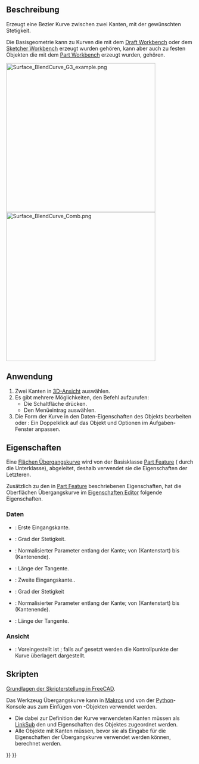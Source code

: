<languages/>

{{Docnav/de
|[[Surface_CurveOnMesh/de|KurveAufNetz]]
|
|[[Surface_Workbench/de|Surface]]
|IconL=Surface_CurveOnMesh.svg
|IconR=
|IconC=Workbench_Surface.svg
}}

{{GuiCommand/de
|Name=Surface BlendCurve
|Name/de=Surface Übergangskurve
|MenuLocation=Surface → Übergangskurve
|Workbenches=[[Surface_Workbench/de|Surface]]
|Version=0.21
}}

<span id="Description"></span>
==Beschreibung==

{{Button|[[File:Surface_BlendCurve.svg|16px]] [[Surface_BlendCurve|Surface Blend Curve]]}} Erzeugt eine Bezier Kurve zwischen zwei Kanten, mit der gewünschten Stetigkeit.

Die Basisgeometrie kann zu Kurven die mit dem [[Draft_Workbench|Draft Workbench]] oder dem [[Sketcher_Workbench|Sketcher Workbench]] erzeugt wurden gehören, kann aber auch zu festen Objekten die mit dem [[Part_Workbench|Part Workbench]] erzeugt wurden, gehören.

[[File:Surface_BlendCurve_G3_example.png|400px]]
[[File:Surface_BlendCurve_Comb.png|400px]]
{{Caption|Flächen Übergangsurve die 2 Kanten mit G3 Kontinuität verbindet. Das orange Polygon repräsentiert die Kontrollpunkte. Der Kamm der Kurve (von [[Curves_Workbench|Curves addon]]) ist an den Kontaktpunkten glatt.}}

<span id="Usage"></span>
==Anwendung==

# Zwei Kanten in [[3D_view/de|3D-Ansicht]] auswählen.
# Es gibt mehrere Möglichkeiten, den Befehl aufzurufen:
#* Die Schaltfläche {{Button|[[Image:Surface_BlendCurve.svg|16px]] [[Surface_BlendCurve/de|Blend Curve]]}} drücken.
#* Den Menüeintrag {{MenuCommand|Surface → [[Image:Surface_BlendCurve.svg|16px]] Blend Curve}} auswählen.
# Die Form der Kurve in den Daten-Eigenschaften des Objekts bearbeiten oder {{Version/de|1.1}}: Ein Doppelklick auf das Objekt und Optionen im Aufgaben-Fenster anpassen.

<span id="Properties"></span>
==Eigenschaften==

Eine [[Surface_BlendCurve|Flächen Übergangskurve]] wird von der Basisklasse  [[Part_Feature|Part Feature]] ({{incode|Part::Feature}} durch die {{incode|Part::Spline}} Unterklasse), abgeleitet, deshalb verwendet sie die Eigenschaften der Letzteren.

Zusätzlich zu den in [[Part_Feature|Part Feature]] beschriebenen Eigenschaften, hat die Oberflächen Übergangskurve im [[Property_editor|Eigenschaften Editor]] folgende Eigenschaften.

<span id="Data"></span>
=== Daten ===

{{TitleProperty|Übergangskurve}}

* {{PropertyData|Startkante|LinkSub}}: Erste Eingangskante.
* {{PropertyData|Start Stetigkeit|Integer}}: Grad der Stetigkeit.
* {{PropertyData|Start Parameter|Float}}: Normalisierter Parameter entlang der Kante; von {{Value|0.0}}(Kantenstart) bis {{Value|1.0}}(Kantenende).
* {{PropertyData|Start Länge|Float}}: Länge der Tangente.
* {{PropertyData|Endkante|LinkSub}}: Zweite Eingangskante..
* {{PropertyData|Ende Stetigkeit|Integer}}: Grad der Stetigkeit
* {{PropertyData|Ende Parameter|Float}}: Normalisierter Parameter entlang der Kante; von {{Value|0.0}}(Kantenstart) bis {{Value|1.0}}(Kantenende).
* {{PropertyData|Ende Länge|Float}}: Länge der Tangente.

<span id="View"></span>
=== Ansicht ===

{{TitleProperty|Basis}}

* {{PropertyView|Kontrollpunkte|Bool}}: Voreingestellt ist {{FALSE}}; falls auf {{TRUE}} gesetzt werden die Kontrollpunkte der Kurve überlagert dargestellt.

<span id="Scripting"></span>
==Skripten==

{{Emphasis|Siehe auch:}} [[FreeCAD_Scripting_Basics/de|Grundlagen der Skripterstellung in FreeCAD]].

Das Werkzeug Übergangskurve kann in [[Macros/de|Makros]] und von der [[Python/de|Python]]-Konsole aus zum Einfügen von {{incode|Surface::FeatureBlendCurve}}-Objekten verwendet werden.
* Die dabei zur Definition der Kurve verwendeten Kanten müssen als [[FeaturePython_Custom_Properties/de#App::PropertyLinkSub|LinkSub]] den  {{incode|Startkante}} und {{incode|Endkante}} Eigenschaften des Objektes zugeordnet werden.
* Alle Objekte mit Kanten müssen, bevor sie als Eingabe für die Eigenschaften der Übergangskurve verwendet werden können, berechnet werden.

{{Code|code=
import FreeCAD as App
import Draft

doc = App.newDocument()

points1 = [App.Vector(-20, -20, 0), App.Vector(-20, -8, 0), App.Vector(-17, 7, 0), App.Vector(-18, 25, 0)]
obj1 = Draft.make_bspline(points1)

points2 = [App.Vector(60, 26, 0), App.Vector(37, 4, 0), App.Vector(33, -20, 0)]
obj2 = Draft.make_bspline(points2)

doc.recompute()

bcurve = doc.addObject("Surface::FeatureBlendCurve","BlendCurve")
bcurve.StartEdge = (obj1, 'Edge1')
bcurve.EndEdge = (obj2, 'Edge1')
bcurve.EndParameter = 1.00
bcurve.StartSize = -5.00
bcurve.EndSize = -5.00

doc.recompute()
}}


{{Docnav/de
|[[Surface_CurveOnMesh/de|KurveAufNetz]]
|
|[[Surface_Workbench/de|Surface]]
|IconL=Surface_CurveOnMesh.svg
|IconR=
|IconC=Workbench_Surface.svg
}}

{{Surface Tools navi{{#translation:}}}}
{{Userdocnavi{{#translation:}}}}